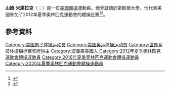 {{blpsources|time=2015-11-22T01:05:37+00:00}}
{{expand|time=2015-11-22T01:05:37+00:00}}

{{Infobox gymnast
| name               = 山姆·米庫拉克
| image              = Sam Mikulak (28736161771) a.jpg
| caption            = 2016年
| fullname           = Samuel Anthony Mikulak
| nickname           = 
| country            = {{USA}}
| birth_date         = {{birth date and age|1992|10|13}}
| birth_place        = [[Corona_del_Mar,_California|Corona del Mar, California]]
| hometown           = [[Newport_Coast,_California|Newport Coast, California]]
| residence          = [[Colorado_Springs,_Colorado|Colorado Springs, Colorado]]
| death_date         = 
| death_place        = 
| height             = 5 ft 6 in
| discipline         = MAG
| level              = 
| natlteam           = 2007–present ([[United_States_men's_national_gymnastics_team|USA]])
| gym                = [[United_States_Olympic_Training_Center|U.S. Olympic Training Center- Colorado Springs]]
| club               = SCATS
| collegeteam        = [[Michigan_Wolverines_men's_gymnastics|University of Michigan]]<br />(2010–14)
| headcoach          = Vitaliy Marinitch
| assistcoach        = 
| formercoach        = Kurt Golder
| choreographer      = 
| music              = 
| eponymousskills    = 
| retired            = 
| show-medals        = yes
| medaltemplates     = 
{{MedalSport | Men's [[artistic_gymnastics|artistic gymnastics]] }}
{{MedalCountry | {{USA}} }}
{{MedalCompetition | [[World_Artistic_Gymnastics_Championships|World Championships]] }}
{{MedalBronze | [[2014_World_Artistic_Gymnastics_Championships|2014 Nanning]] | Team }}
{{MedalBronze |[[2018_World_Artistic_Gymnastics_Championships|2018 Doha]]|Horizontal Bar}}
{{MedalCompetition | [[Pan_American_Games|Pan American Games]] }}
{{MedalGold | [[Gymnastics_at_the_2015_Pan_American_Games|2015 Toronto]] | [[Gymnastics_at_the_2015_Pan_American_Games_–_Men's_artistic_team_all-around|Team]] }}
{{MedalGold | [[Gymnastics_at_the_2015_Pan_American_Games|2015 Toronto]] | [[Gymnastics_at_the_2015_Pan_American_Games_–_Men's_artistic_individual_all-around|All-around]] }}
{{MedalBronze | [[Gymnastics_at_the_2015_Pan_American_Games|2015 Toronto]] | [[Gymnastics_at_the_2015_Pan_American_Games_–_Men's_floor|Floor exercise]] }}
{{MedalBronze | [[Gymnastics_at_the_2015_Pan_American_Games|2015 Toronto]] | [[Gymnastics_at_the_2015_Pan_American_Games_–_Men's_parallel_bars|Parallel bars]] }}
{{MedalCompetition | [[Pacific_Rim_Championships|Pacific Rim Championships]] }}
{{MedalGold | [[2018_Pacific_Rim_Gymnastics_Championships|2018 Medellin]] | Team }}
{{MedalGold | [[2018_Pacific_Rim_Gymnastics_Championships|2018 Medellin]] | All-around }}
{{MedalGold | [[2018_Pacific_Rim_Gymnastics_Championships|2018 Medellin]] | Rings }}
{{MedalGold | [[2018_Pacific_Rim_Gymnastics_Championships|2018 Medellin]] | Horizontal bar }}
{{MedalGold | [[2012_Pacific_Rim_Gymnastics_Championships|2012 Everett]] | Team }}
{{MedalSilver | [[2018_Pacific_Rim_Gymnastics_Championships|2018 Medellin]] | Floor exercise }}
{{MedalSilver | [[2018_Pacific_Rim_Gymnastics_Championships|2018 Medellin]] | Parallel bars }}
{{MedalSilver | [[2012_Pacific_Rim_Gymnastics_Championships|2012 Everett]] | All-around }}
{{MedalSilver | [[2012_Pacific_Rim_Gymnastics_Championships|2012 Everett]] | Vault }}
{{MedalSilver | [[2012_Pacific_Rim_Gymnastics_Championships|2012 Everett]] | Horizontal bar }}
{{MedalBronze | [[2012_Pacific_Rim_Gymnastics_Championships|2012 Everett]] | Pommel horse }}
{{MedalBronze | [[2012_Pacific_Rim_Gymnastics_Championships|2012 Everett]] | Parallel bars }}
|module={{Infobox person|child=yes|awards = [[Longines_Prize_for_Elegance|Longines Prize for Elegance]]<small> (2019)</small>}}
}}

'''山姆·米庫拉克'''（{{lang-en|Sam Mikulak}}；{{bd|1992年|10月13日}}）是一位[[美國|美國]][[體操|體操]]運動員。他曾就讀於密歇根大學。他代表美國參加了2012年夏季奧林匹克運動會的體操比賽<ref name=JAB>{{cite news|author=Jo-Ann Barnas|title=Sam Mikulak becomes Michigan's first U.S. Olympian in men's gymnastics|newspaper=Detroit Free Press|date=July 1, 2012|url=http://www.freep.com/article/20120701/SPORTS17/120701018/Sam-Mikulak-becomes-Michigan-s-first-U-S-Olympian-in-men-s-gymnastics|accessdate=2015-11-22|archive-date=2012-07-18|archive-url=https://web.archive.org/web/20120718031806/http://www.freep.com/article/20120701/SPORTS17/120701018/Sam-Mikulak-becomes-Michigan-s-first-U-S-Olympian-in-men-s-gymnastics|dead-url=no}}</ref><ref>{{cite news|title=Injured ankle limits Mikulak to one event: But U-M star's hopes for Olympics still alive|newspaper=Detroit Free Press|date=July 1, 2012|url=http://www.freep.com/apps/pbcs.dll/article?AID=2012207010632}}</ref>。

==參考資料==
{{Reflist}}

{{DEFAULTSORT:Mikulak, Sam}}
[[Category:美国男子体操运动员|Category:美国男子体操运动员]]
[[Category:美国奥运体操运动员|Category:美国奥运体操运动员]]
[[Category:世界竞技体操锦标赛奖牌得主|Category:世界竞技体操锦标赛奖牌得主]]
[[Category:波蘭裔美國人|Category:波蘭裔美國人]]
[[Category:2012年夏季奧林匹克運動會體操運動員|Category:2012年夏季奧林匹克運動會體操運動員]]
[[Category:2016年夏季奧林匹克運動會體操運動員|Category:2016年夏季奧林匹克運動會體操運動員]]
[[Category:2020年夏季奧林匹克運動會體操運動員|Category:2020年夏季奧林匹克運動會體操運動員]]